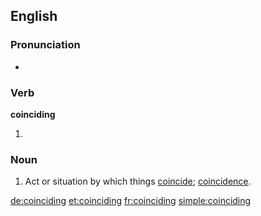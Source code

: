 ==English==

===Pronunciation===
* {{rhymes|aɪdɪŋ}}

===Verb===
'''coinciding'''

# {{present participle of|coincide}}

===Noun===
{{en-noun}}

# Act or situation by which things [[coincide]]; [[coincidence]].

[[de:coinciding]]
[[et:coinciding]]
[[fr:coinciding]]
[[simple:coinciding]]